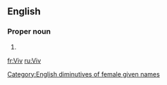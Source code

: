 {{also|viv|vív}}
==English==

===Proper noun===
{{en-proper noun}}

# {{non-gloss definition|A [[diminutive]] of the female or male [[given name]] [[Vivian]].}}

[[Category:English diminutives of female given names]]

[[fr:Viv]]
[[ru:Viv]]